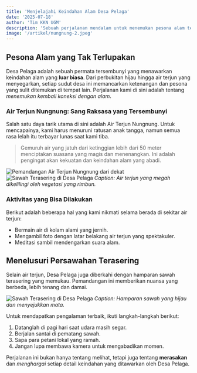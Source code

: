 ```yaml
---
title: 'Menjelajahi Keindahan Alam Desa Pelaga'
date: '2025-07-18'
author: 'Tim KKN UGM'
description: 'Sebuah perjalanan mendalam untuk menemukan pesona alam tersembunyi di Desa Pelaga, dari air terjun yang megah hingga persawahan yang menenangkan.'
image: '/artikel/nungnung-2.jpeg'
---
```


## Pesona Alam yang Tak Terlupakan

Desa Pelaga adalah sebuah permata tersembunyi yang menawarkan keindahan alam yang **luar biasa**. Dari perbukitan hijau hingga air terjun yang menyegarkan, setiap sudut desa ini memancarkan ketenangan dan pesona yang sulit ditemukan di tempat lain. Perjalanan kami di sini adalah tentang *menemukan kembali koneksi dengan alam*.

### Air Terjun Nungnung: Sang Raksasa yang Tersembunyi

Salah satu daya tarik utama di sini adalah Air Terjun Nungnung. Untuk mencapainya, kami harus menuruni ratusan anak tangga, namun semua rasa lelah itu terbayar lunas saat kami tiba.

> Gemuruh air yang jatuh dari ketinggian lebih dari 50 meter menciptakan suasana yang magis dan menenangkan. Ini adalah pengingat akan kekuatan dan keindahan alam yang abadi.

![Pemandangan Air Terjun Nungnung dari dekat](/potret-pengabdian/nungnung-1.jpeg)
![Sawah Terasering di Desa Pelaga](/potret-pengabdian/gua-maria-1.jpeg)
*Caption: Air terjun yang megah dikelilingi oleh vegetasi yang rimbun.*

### Aktivitas yang Bisa Dilakukan

Berikut adalah beberapa hal yang kami nikmati selama berada di sekitar air terjun:
- Bermain air di kolam alami yang jernih.
- Mengambil foto dengan latar belakang air terjun yang spektakuler.
- Meditasi sambil mendengarkan suara alam.

## Menelusuri Persawahan Terasering

Selain air terjun, Desa Pelaga juga diberkahi dengan hamparan sawah terasering yang memukau. Pemandangan ini memberikan nuansa yang berbeda, lebih tenang dan damai.

![Sawah Terasering di Desa Pelaga](/potret-pengabdian/gua-maria-1.jpeg)
*Caption: Hamparan sawah yang hijau dan menyejukkan mata.*

Untuk mendapatkan pengalaman terbaik, ikuti langkah-langkah berikut:
1.  Datanglah di pagi hari saat udara masih segar.
2.  Berjalan santai di pematang sawah.
3.  Sapa para petani lokal yang ramah.
4.  Jangan lupa membawa kamera untuk mengabadikan momen.

Perjalanan ini bukan hanya tentang melihat, tetapi juga tentang **merasakan** dan *menghargai* setiap detail keindahan yang ditawarkan oleh Desa Pelaga.